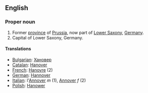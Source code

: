 ==English==

===Proper noun===

#Former [[province]] of [[Prussia]], now part of [[Lower Saxony]], [[Germany]].
#Capital of Lower Saxony, Germany.

====Translations====
*[[Bulgarian]]: [[Хановер]]
*[[Catalan]]: [[Hanover]]
*[[French]]: [[Hanovre]] (2)
*[[German]]: [[Hannover]]
*[[Italian]]: l'[[Annover]] ''m'' (1), [[Annover]] ''f'' (2)
*[[Polish]]: [[Hanower]]